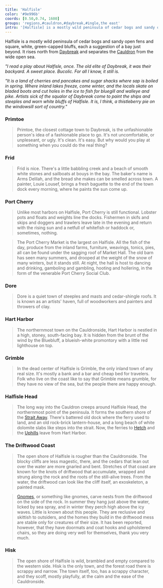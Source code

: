 ```yaml
---
title: 'Halfisle'
color: '#9e996b'
coords: [0.50,0.74, 1600]
groups: 'regions,#cauldron,#daybreak,#ingle,the east'
intro: '[Halfisle] is a mostly wild peninsula of cedar bogs and sandy open fens and square, white, green-capped bluffs, each a suggestion of a bay just beyond. It rises north from Daybreak and separates the Cauldron from the wide open sea.'
---
```


Halfisle is a mostly wild peninsula of cedar bogs and sandy open fens and square, white, green-capped bluffs, each a suggestion of a bay just beyond. It rises north from [Daybreak]() and separates the [Cauldron]() from the wide open sea.

_"I read a play about Halfisle, once. The old elite of Daybreak, it was their backyard. A sweet place. Bucolic. For all I know, it still is._

_"It is a land of cherries and pancakes and sugar shacks where sap is boiled in spring. Where inland lakes freeze, come winter, and the locals skate on bladed boots and cut holes in the ice to fish for bluegill and walleye and pike. Artists sick of the squalor of Daybreak come to paint the ships and steeples and worn white bluffs of Halfisle. It is, I think, a thistleberry pie on the windowsill sort of country."_

### Primtoe

> Primtoe, the closest cottage town to Daybreak, is the unfashionable person's idea of a fashionable place to go. It's not uncomfortable, or unpleseant, or ugly. It's clean. It's easy. But why would you play at something when you could do the real thing? 

### Frid

> Frid is nice. There's a little babbling creek and a beach of smooth white stones and sailboats at bouys in the bay. The baker's name is Arms Delilah, and the bread she makes can be smelled across town. A painter, Louie Lousef, brings a fresh baguette to the end of the town dock every morning, where he paints the sun come up.

### Port Cherry

> Unlike most harbors on Halfisle, Port Cherry is still functional. Lobster pots and floats and weights line the docks. Fishermen in skifs and skips and doggers and trawlers leave late in the evening and return with the rising sun and a netfull of whitefish or haddock or, sometimes, nothing.

> The Port Cherry Market is the largest on Halfisle. All the fish of the day, produce from the inland farms, furniture, weavings, tonics, pies, all can be found under the sagging roof of Market Hall. The old barn has seen many summers, and drooped at the weight of the snow of many winters, but it stands still. At night, the hall is host to dancing and drinking, gamboling and gambling, hooting and hollering, in the form of the venerable Port Cherry Social Club.

### Dore

> Dore is a quiet town of steeples and masts and cedar-shingle roofs. It is known as an artists' haven, full of woodworkers and painters and throwers of clay.

### Hart Harbor

> The northernmost town on the Cauldronside, Hart Harbor is nestled in a high, stoney, south-facing bay. It is hidden from the brunt of the wind by the Bluebluff, a blueish-white promontory with a little red lighthouse on top.

### Grimble

> In the dead center of Halfisle is Grimble, the only inland town of any real size. It's mostly a bank and a bar and cheap bed for travelers. Folk who live on the coast like to say that Grimble means grumble, for they have no view of the sea, but the people there are happy enough.

### Halfisle Head

> The long way into the Cauldron creeps around Halfisle Head, the northernmost point of the peninsula. It forms the southern shore of the [Strait Away](cauldron#the-strait-away). There's battered old dock where the ferry used to land, and an old rock-brick lantern-house, and a long beach of white dolomite slabs like steps into the strait. Now, the ferries to [Hetch]() and the [Uphills]() leave from Hart Harbor.

### The Driftwood Coast

> The open shore of Halfisle is rougher than the Cauldronside. The blocky cliffs are less magestic, there, and the cedars that lean out over the water are more gnarled and bent. Stretches of that coast are known for the knots of driftwood that accumulate, wrapped and strung along the rock and the roots of the still-alive trees. From the water, the driftwood can look like the cliff itself, an exoskeleton, a painted mask.

> [Gnomes](), or something like gnomes, carve nests from the driftwood on the side of the rock. In summer they hang just above the water, licked by sea spray, and in winter they perch high above the icy waves. Little is known about this people. They are reclusive and skittish to outsiders, and the homes they build in the driftwood mess are stable only for creatures of their size. It has been reported, however, that they have doormats and coat hooks and upholstered chairs, so they are doing very well for themselves, thank you very much.

### Hisk

> The open shore of Halfisle is wild, brambled and empty compared to the western side. Hisk is the only town, and the forest road there is scrappy and narrow. The town itself, too, has a scrappy character, and they scoff, mostly playfully, at the calm and the ease of the Cauldronside.